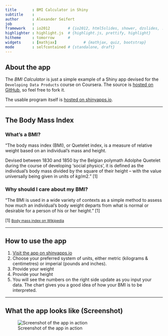 ```yaml
---
title       : BMI Calculator in Shiny
subtitle    : 
author      : Alexander Seifert
job         : 
framework   : io2012        # {io2012, html5slides, shower, dzslides, ...}
highlighter : highlight.js  # {highlight.js, prettify, highlight}
hitheme     : tomorrow      # 
widgets     : [mathjax]            # {mathjax, quiz, bootstrap}
mode        : selfcontained # {standalone, draft}
---
```


## About the app

The *BMI Calculator* is just a simple example of a Shiny app devised for the `Developing Data Products` course on Coursera. The source is [hosted on GitHub](https://github.com/aseifert/shiny-bmi), so feel free to fork it.

The usable program itself is [hosted on shinyapps.io](https://aseifert.shinyapps.io/BMI-Calculator/).

---

## The Body Mass Index

### What's a BMI?

"The body mass index (BMI), or Quetelet index, is a measure of relative weight based on an individual's mass and height.

Devised between 1830 and 1850 by the Belgian polymath Adolphe Quetelet during the course of developing 'social physics', it is defined as the individual's body mass divided by the square of their height – with the value universally being given in units of $kg/m2$." [1]

### Why should I care about my BMI?

"The BMI is used in a wide variety of contexts as a simple method to assess how much an individual's body weight departs from what is normal or desirable for a person of his or her height." [1]

[1] <small>[Body mass index on Wikipedia](https://en.wikipedia.org/wiki/Body_mass_index)</small>


---

## How to use the app

1. [Visit the app on shinyapps.io](https://aseifert.shinyapps.io/BMI-Calculator/)
2. Choose your preferred system of units, either metric (kilograms & centimetres) or imperial (pounds and inches).
3. Provide your weight
4. Provide your height
5. You will see the numbers on the right side update as you input your data. The chart gives you a good idea of how your BMI is to be interpreted.


---

## What the app looks like (Screenshot)

![Screenshot of the app in action](assets/img/screenshot.png)


